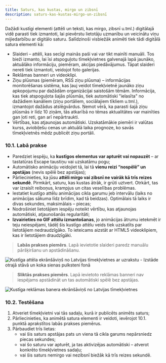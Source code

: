 ```yaml
---
title: Saturs, kas kustas, mirgo un zibsnī
description: saturs-kas-kustas-mirgo-un-zibsnī
---
```


Dažādi kustīgi elementi (attēli un teksti, kas mirgo, zibsnī u.tml.) digitālajā vidē parasti tiek izmantoti, lai pievērstu lietotāju uzmanību un veicinātu viņu mijiedarbību ar digitālo saturu. Salīdzinoši visbiežāk animēti tiek tādi digitālā satura elementi kā:

- Slaideri – attēli, kas secīgi mainās paši vai var tikt mainīti manuāli. Tos bieži izmanto, lai īsi atspoguļotu tīmekļvietnes galvenajā lapā jaunāko, aktuālāko informāciju, piemēram, akcijas piedāvājumus. Tāpat slaideri nereti tiek izmantoti, veidojot foto galerijas.
- Reklāmas banneri un videoklipi.
- Ziņu plūsmas (piemēram, RSS ziņu plūsma) – informācijas monitorēšanas sistēma, kas ļauj veidot tīmekļvietnē jaunāko ziņu apkopojumu par dažādām organizācijai saistošām tēmām. Informācija, kas tiek atspoguļota šajās plūsmās, tiek automātiski "ielasīta" no dažādiem kanāliem (ziņu portāliem, sociālajiem tīkliem u.tml.), izmantojot dažādus atslēgvārdus. Ņemot vērā, ka parasti šajā ziņu plūsmās ir līdz 10 ziņām, tās atkarībā no tēmas aktualitātes var mainīties gan ļoti reti, gan arī nepārtraukti.
- Vērtības, kas atjaunojas automātiski. Uzskatāmākie piemēri ir valūtas kurss, aviobiļešu cenas un aktuālā laika prognoze, ko savās tīmekļvietnēs mēdz publicēt ziņu portāli.

### **10.1. Labā prakse**

- Paredziet iespēju, ka **kustīgos elementus var apturēt vai nopauzēt** – ar tastatūras Escape taustiņu vai uzskatāmu pogu;
- Automātisko animāciju veidojiet tā, lai tā **vienu reizi “nospēlē” un apstājas** (nevis spēlē bez apstājas);
- Pārliecinieties, ka jūsu **attēli mirgo vai zibsnī ne vairāk kā trīs reizes sekundē**. Pirmkārt, saturu, kas kustas ātrāk, ir grūti uztvert. Otrkārt, tas var izraisīt reiboņus, krampjus un citas veselības problēmas.
- Iestatiet kustīgo attēlu animācijas cikla garumu jeb intervālu (laiks no animācijas sākuma līdz brīdim, kad tā beidzas). Optimālais tā laiks ir divas sekundes, maksimālais – piecas;
- Nodrošiniet lietotājiem iespēju noteikt vērtību, kas atjaunojas automātiski, atjaunošanās regularitāti;
- **Izvairieties no GIF attēlu izmantošanas**, jo animācijas ātrumu ietekmēt ir teju neiespējami, tādēļ šis kustīgo attēlu veids tiek uzskatīts par lietotājiem nedraudzīgāko. To ieteicams aizstāt ar HTML5 videoklipiem, kas ir lietotājiem draudzīgāki.

> **Labās prakses piemērs**. Lapā ievietotie slaideri paredz manuālu pāršķiršanu un apstādināšanu.

![Kustīga attēla ekrānšāviņš no Latvijas tīmekļvietnes ar uzrakstu - Izstāde otrajā stāvā un koka sienas pulksteni fonā](../../../assets/images/2023/Mirgo_1.png)

> **Sliktās prakses piemērs**. Lapā ievietoto reklāmas banneri nav iespējams apstādināt un tas automātiski spēlē bez apstājas.

![Kustīga reklāmas banera ekrānšāviņš no Latvijas tīmekļvietnes](../../../assets/images/2023/advertisingBannerGif.gif)

### **10.2. Testēšana**

1. Atveriet tīmekļvietni vai tās sadaļu, kurā ir publicēts animēts saturs;
2. Pārliecinieties, ka animētā satura elementi ir veidoti, ievērojot 10.1. punktā aprakstītos labās prakses piemērus.
3. Pārbaudiet trīs lietas:
   - vai šis saturs apstājas pats un viena tā cikla garums nepārsniedz piecas sekundes;
   - vai šo saturu var apturēt, ja tas aktivizējas automātiski – atverot konkrēto tīmekļvietnes sadaļu;
   - vai šis saturs nemirgo vai nezibsnī biežāk kā trīs reizes sekundē.
